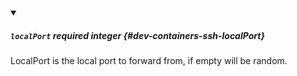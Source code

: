 
<details className="config-field" data-expandable="false" open>
<summary>

##### `localPort` <span className="config-field-required" data-required="false">required</span> <span className="config-field-type">integer</span> <span className="config-field-default"></span> <span className="config-field-enum"></span> {#dev-containers-ssh-localPort}

LocalPort is the local port to forward from, if empty will be random.

</summary>



</details>
